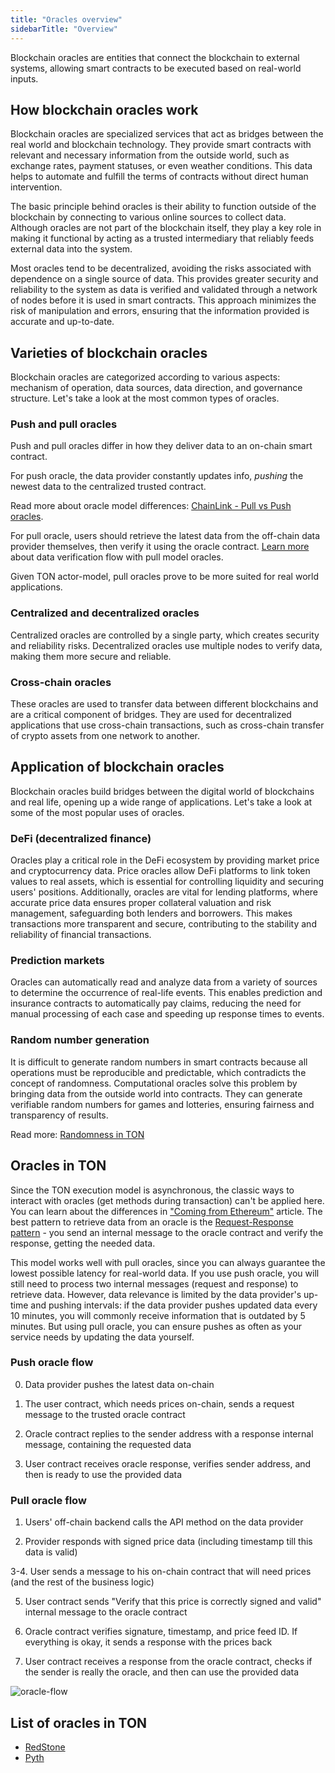```yaml
---
title: "Oracles overview"
sidebarTitle: "Overview"
---
```



Blockchain oracles are entities that connect the blockchain to external systems, allowing smart contracts to be executed based on real-world inputs.

## How blockchain oracles work

Blockchain oracles are specialized services that act as bridges between the real world and blockchain technology. They provide smart contracts with relevant and necessary information from the outside world, such as exchange rates, payment statuses, or even weather conditions. This data helps to automate and fulfill the terms of contracts without direct human intervention.

The basic principle behind oracles is their ability to function outside of the blockchain by connecting to various online sources to collect data. Although oracles are not part of the blockchain itself, they play a key role in making it functional by acting as a trusted intermediary that reliably feeds external data into the system.

Most oracles tend to be decentralized, avoiding the risks associated with dependence on a single source of data. This provides greater security and reliability to the system as data is verified and validated through a network of nodes before it is used in smart contracts. This approach minimizes the risk of manipulation and errors, ensuring that the information provided is accurate and up-to-date.

## Varieties of blockchain oracles

Blockchain oracles are categorized according to various aspects: mechanism of operation, data sources, data direction, and governance structure. Let's take a look at the most common types of oracles.

### Push and pull oracles

Push and pull oracles differ in how they deliver data to an on-chain smart contract.

For push oracle, the data provider constantly updates info, *pushing* the newest data to the centralized trusted contract.

Read more about oracle model differences: [ChainLink - Pull vs Push oracles](https://chain.link/education-hub/pull-oracles-vs-push-oracles).

For pull oracle, users should retrieve the latest data from the off-chain data provider themselves, then verify it using the oracle contract. [Learn more](#oracles-in-ton) about data verification flow with pull model oracles.

Given TON actor-model, pull oracles prove to be more suited for real world applications.

### Centralized and decentralized oracles

Centralized oracles are controlled by a single party, which creates security and reliability risks. Decentralized oracles use multiple nodes to verify data, making them more secure and reliable.

### Cross-chain oracles

These oracles are used to transfer data between different blockchains and are a critical component of bridges. They are used for decentralized applications that use cross-chain transactions, such as cross-chain transfer of crypto assets from one network to another.

## Application of blockchain oracles

Blockchain oracles build bridges between the digital world of blockchains and real life, opening up a wide range of applications. Let's take a look at some of the most popular uses of oracles.

### DeFi (decentralized finance)

Oracles play a critical role in the DeFi ecosystem by providing market price and cryptocurrency data. Price oracles allow DeFi platforms to link token values to real assets, which is essential for controlling liquidity and securing users' positions. Additionally, oracles are vital for lending platforms, where accurate price data ensures proper collateral valuation and risk management, safeguarding both lenders and borrowers. This makes transactions more transparent and secure, contributing to the stability and reliability of financial transactions.

### Prediction markets

Oracles can automatically read and analyze data from a variety of sources to determine the occurrence of real-life events. This enables prediction and insurance contracts to automatically pay claims, reducing the need for manual processing of each case and speeding up response times to events.

### Random number generation

It is difficult to generate random numbers in smart contracts because all operations must be reproducible and predictable, which contradicts the concept of randomness. Computational oracles solve this problem by bringing data from the outside world into contracts. They can generate verifiable random numbers for games and lotteries, ensuring fairness and transparency of results.

Read more: [Randomness in TON](/patterns/random)

## Oracles in TON

Since the TON execution model is asynchronous, the classic ways to interact with oracles (get methods during transaction) can't be applied here. You can learn about the differences in ["Coming from Ethereum"](/guides/from-ethereum) article. The best pattern to retrieve data from an oracle is the [Request-Response pattern](/patterns/carry-value) - you send an internal message to the oracle contract and verify the response, getting the needed data.

This model works well with pull oracles, since you can always guarantee the lowest possible latency for real-world data. If you use push oracle, you will still need to process two internal messages (request and response) to retrieve data. However, data relevance is limited by the data provider's up-time and pushing intervals: if the data provider pushes updated data every 10 minutes, you will commonly receive information that is outdated by 5 minutes. But using pull oracle, you can ensure pushes as often as your service needs by updating the data yourself.

### Push oracle flow

0. Data provider pushes the latest data on-chain

1. The user contract, which needs prices on-chain, sends a request message to the trusted oracle contract

2. Oracle contract replies to the sender address with a response internal message, containing the requested data

3. User contract receives oracle response, verifies sender address, and then is ready to use the provided data

### Pull oracle flow

1. Users' off-chain backend calls the API method on the data provider

2. Provider responds with signed price data (including timestamp till this data is valid)

3-4. User sends a message to his on-chain contract that will need prices (and the rest of the business logic)

5. User contract sends "Verify that this price is correctly signed and valid" internal message to the oracle contract

6. Oracle contract verifies signature, timestamp, and price feed ID. If everything is okay, it sends a response with the prices back

7. User contract receives a response from the oracle contract, checks if the sender is really the oracle, and then can use the provided data


![oracle-flow](/resources/images/oracles/oracle-flow.svg)



## List of oracles in TON

- [RedStone](/ecosystem/interoperability/oracles/redstone)
- [Pyth](/ecosystem/interoperability/oracles/pyth)
